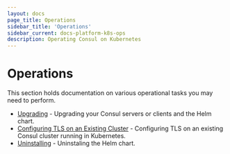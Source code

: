 ```yaml
---
layout: docs
page_title: Operations
sidebar_title: 'Operations'
sidebar_current: docs-platform-k8s-ops
description: Operating Consul on Kubernetes
---
```


# Operations

This section holds documentation on various operational tasks you may need to perform.

- [Upgrading](/docs/platform/k8s/upgrading.html) - Upgrading your Consul servers or clients and the Helm chart.
- [Configuring TLS on an Existing Cluster](/docs/platform/k8s/tls-on-existing-cluster.html) - Configuring TLS on an existing Consul cluster running in Kubernetes.
- [Uninstalling](/docs/platform/k8s/uninstalling.html) - Uninstaling the Helm chart.
